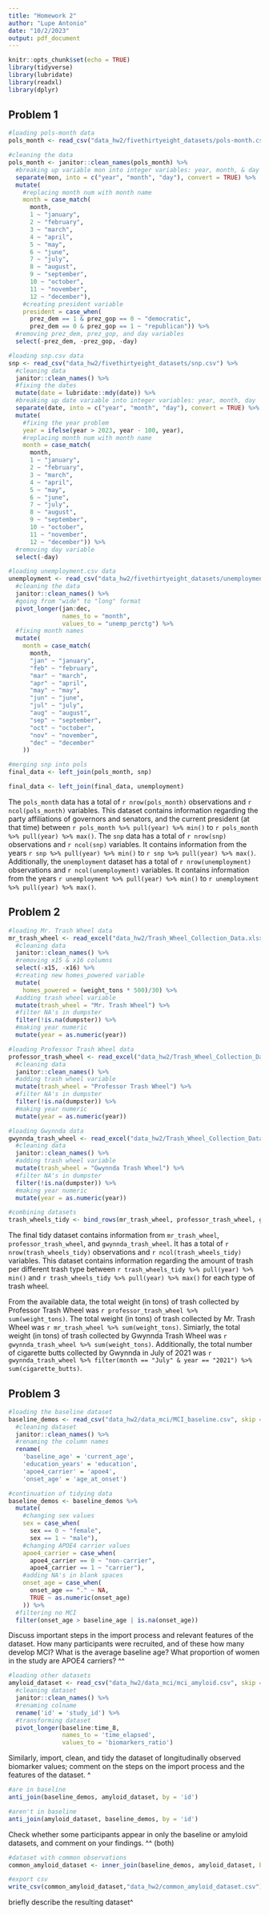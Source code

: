 ```yaml
---
title: "Homework 2"
author: "Lupe Antonio"
date: "10/2/2023"
output: pdf_document
---
```


```r
knitr::opts_chunk$set(echo = TRUE)
library(tidyverse)
library(lubridate)
library(readxl)
library(dplyr)
```


## Problem 1

```r
#loading pols-month data
pols_month <- read_csv("data_hw2/fivethirtyeight_datasets/pols-month.csv")
```

```r
#cleaning the data
pols_month <- janitor::clean_names(pols_month) %>%
  #breaking up variable mon into integer variables: year, month, & day
  separate(mon, into = c("year", "month", "day"), convert = TRUE) %>%
  mutate(
    #replacing month num with month name
    month = case_match(
      month,
      1 ~ "january",
      2 ~ "february",
      3 ~ "march", 
      4 ~ "april",
      5 ~ "may",
      6 ~ "june",
      7 ~ "july",
      8 ~ "august",
      9 ~ "september",
      10 ~ "october",
      11 ~ "november",
      12 ~ "december"),
    #creating president variable
    president = case_when(
      prez_dem == 1 & prez_gop == 0 ~ "democratic",
      prez_dem == 0 & prez_gop == 1 ~ "republican")) %>%
  #removing prez_dem, prez_gop, and day variables
  select(-prez_dem, -prez_gop, -day)
```


```r
#loading snp.csv data
snp <- read_csv("data_hw2/fivethirtyeight_datasets/snp.csv") %>%
  #cleaning data
  janitor::clean_names() %>%
  #fixing the dates
  mutate(date = lubridate::mdy(date)) %>%
  #breaking up date variable into integer variables: year, month, day
  separate(date, into = c("year", "month", "day"), convert = TRUE) %>%
  mutate(
    #fixing the year problem
    year = ifelse(year > 2023, year - 100, year),
    #replacing month num with month name
    month = case_match(
      month,
      1 ~ "january",
      2 ~ "february",
      3 ~ "march", 
      4 ~ "april",
      5 ~ "may",
      6 ~ "june",
      7 ~ "july",
      8 ~ "august",
      9 ~ "september",
      10 ~ "october",
      11 ~ "november",
      12 ~ "december")) %>%
  #removing day variable
  select(-day)
```
 

```r
#loading unemployment.csv data
unemployment <- read_csv("data_hw2/fivethirtyeight_datasets/unemployment.csv") %>%
  #cleaning the data
  janitor::clean_names() %>%
  #going from "wide" to "long" format
  pivot_longer(jan:dec,
               names_to = "month",
               values_to = "unemp_perctg") %>%
  #fixing month names
  mutate(
    month = case_match(
      month,
      "jan" ~ "january",
      "feb" ~ "february",
      "mar" ~ "march",
      "apr" ~ "april",
      "may" ~ "may",
      "jun" ~ "june",
      "jul" ~ "july",
      "aug" ~ "august",
      "sep" ~ "september",
      "oct" ~ "october",
      "nov" ~ "november",
      "dec" ~ "december"
    ))
```


```r
#merging snp into pols
final_data <- left_join(pols_month, snp)

final_data <- left_join(final_data, unemployment)
```


The `pols_month` data has a total of `r nrow(pols_month)` observations and `r ncol(pols_month)` variables. This dataset contains information regarding the party affiliations of governors and senators, and the current president (at that time) between `r pols_month %>% pull(year) %>% min()` to `r pols_month %>% pull(year) %>% max()`.
The `snp` data has a total of `r nrow(snp)` observations and `r ncol(snp)` variables. It contains information from the years `r snp %>% pull(year) %>% min()` to `r snp %>% pull(year) %>% max()`. 
Additionally, the `unemployment` dataset has a total of `r nrow(unemployment)` observations and `r ncol(unemployment)` variables. It contains information from the years `r unemployment %>% pull(year) %>% min()` to `r unemployment %>% pull(year) %>% max()`. 





## Problem 2

```r
#loading Mr. Trash Wheel data
mr_trash_wheel <- read_excel("data_hw2/Trash_Wheel_Collection_Data.xlsx", sheet = "Mr. Trash Wheel") %>%
  #cleaning data
  janitor::clean_names() %>%
  #removing x15 & x16 columns
  select(-x15, -x16) %>%
  #creating new homes_powered variable
  mutate(
    homes_powered = (weight_tons * 500)/30) %>%
  #adding trash wheel variable
  mutate(trash_wheel = "Mr. Trash Wheel") %>%
  #filter NA's in dumpster
  filter(!is.na(dumpster)) %>%
  #making year numeric
  mutate(year = as.numeric(year))
```


```r
#loading Professor Trash Wheel data
professor_trash_wheel <- read_excel("data_hw2/Trash_Wheel_Collection_Data.xlsx", sheet = "Professor Trash Wheel") %>%
  #cleaning data
  janitor::clean_names() %>%
  #adding trash wheel variable
  mutate(trash_wheel = "Professor Trash Wheel") %>%
  #filter NA's in dumpster
  filter(!is.na(dumpster)) %>%
  #making year numeric
  mutate(year = as.numeric(year))
```


```r
#loading Gwynnda data
gwynnda_trash_wheel <- read_excel("data_hw2/Trash_Wheel_Collection_Data.xlsx", sheet = "Gwynnda Trash Wheel") %>%
  #cleaning data
  janitor::clean_names() %>%
  #adding trash wheel variable
  mutate(trash_wheel = "Gwynnda Trash Wheel") %>%
  #filter NA's in dumpster
  filter(!is.na(dumpster)) %>%
  #making year numeric
  mutate(year = as.numeric(year))
```


```r
#combining datasets
trash_wheels_tidy <- bind_rows(mr_trash_wheel, professor_trash_wheel, gwynnda_trash_wheel)
```



The final tidy dataset contains information from `mr_trash_wheel`, `professor_trash_wheel`, and `gwynnda_trash_wheel`. It has a total of `r nrow(trash_wheels_tidy)` observations and `r ncol(trash_wheels_tidy)` variables. This dataset contains information regarding the amount of trash per different trash type between `r trash_wheels_tidy %>% pull(year) %>% min()` and `r trash_wheels_tidy %>% pull(year) %>% max()` for each type of trash wheel. 

From the available data, the total weight (in tons) of trash collected by Professor Trash Wheel was `r professor_trash_wheel %>% sum(weight_tons)`. The total weight (in tons) of trash collected by Mr. Trash Wheel was `r mr_trash_wheel %>% sum(weight_tons)`. Simiarly, the total weight (in tons) of trash collected by Gwynnda Trash Wheel was `r gwynnda_trash_wheel %>% sum(weight_tons)`.
Additionally, the total number of cigarette butts collected by Gwynnda in July of 2021 was `r gwynnda_trash_wheel %>% filter(month == "July" & year == "2021") %>% sum(cigarette_butts)`.  



## Problem 3


```r
#loading the baseline dataset
baseline_demos <- read_csv("data_hw2/data_mci/MCI_baseline.csv", skip = 1) %>%
  #cleaning dataset
  janitor::clean_names() %>%
  #renaming the column names
  rename(
    'baseline_age' = 'current_age',
    'education_years' = 'education',
    'apoe4_carrier' = 'apoe4',
    'onset_age' = 'age_at_onset')
```


```r
#continuation of tidying data
baseline_demos <- baseline_demos %>%
  mutate(
    #changing sex values
    sex = case_when(
      sex == 0 ~ "female",
      sex == 1 ~ "male"),
    #changing APOE4 carrier values
    apoe4_carrier = case_when(
      apoe4_carrier == 0 ~ "non-carrier",
      apoe4_carrier == 1 ~ "carrier"),
    #adding NA's in blank spaces
    onset_age = case_when(
      onset_age == "." ~ NA,
      TRUE ~ as.numeric(onset_age)
    )) %>%
  #filtering no MCI
  filter(onset_age > baseline_age | is.na(onset_age))
```
Discuss important steps in the import process and relevant features of the dataset. How many participants were recruited, and of these how many develop MCI? What is the average baseline age? What proportion of women in the study are APOE4 carriers? ^^





```r
#loading other datasets
amyloid_dataset <- read_csv("data_hw2/data_mci/mci_amyloid.csv", skip = 1) %>%
  #cleaning dataset
  janitor::clean_names() %>%
  #renaming colname
  rename('id' = 'study_id') %>%
  #transforming dataset
  pivot_longer(baseline:time_8,
               names_to = 'time_elapsed',
               values_to = 'biomarkers_ratio')
```

Similarly, import, clean, and tidy the dataset of longitudinally observed biomarker values; comment on the steps on the import process and the features of the dataset. ^




```r
#are in baseline
anti_join(baseline_demos, amyloid_dataset, by = 'id')
```

```r
#aren't in baseline
anti_join(amyloid_dataset, baseline_demos, by = 'id')
```

Check whether some participants appear in only the baseline or amyloid datasets, and comment on your findings. ^^ (both)




```r
#dataset with common observations
common_amyloid_dataset <- inner_join(baseline_demos, amyloid_dataset, by = "id")

#export csv
write_csv(common_amyloid_dataset,"data_hw2/common_amyloid_dataset.csv")
```

briefly describe the resulting dataset^